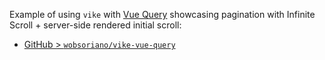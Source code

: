 Example of using `vike` with [Vue Query](https://github.com/DamianOsipiuk/vue-query) showcasing pagination with Infinite Scroll + server-side rendered initial scroll:
 - [GitHub > `wobsoriano/vike-vue-query`](https://github.com/wobsoriano/vike-vue-query)
